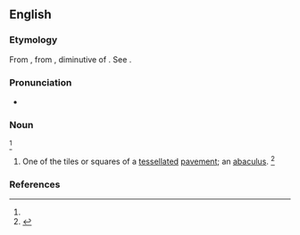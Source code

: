 ==English==

===Etymology===
From {{der|en|NL.|-}}, from {{der|en|grc|ἀβακίσκος||a coloured stone for laying mosaic}}, diminutive of {{m|grc|ἄβαξ||board}}. See {{m|en|abacus}}.

===Pronunciation===
* {{a|GenAm}} {{IPA|en|/ˌæb.əˈsɪs.kəs/|/ˌæb.əˈsɪs.kɪs/}}

===Noun===
{{en-noun|abacisci|+|new=1}}<ref name=SOED/>

# {{lb|en|archaic}} One of the tiles or squares of a [[tessellated]] [[pavement]]; an [[abaculus]]. {{defdate|First attested in the mid 18<sup>th</sup> century.}}<ref name=SOED>{{R:SOED5|page=2}}</ref>

===References===
<references/>